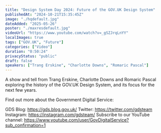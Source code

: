 ```yaml
---
title: "Design System Day 2024: Future of the GOV.UK Design System"
publishedAt: "2024-10-21T15:35:45Z"
image: "./hqdefault.jpg"
dateAdded: "2025-05-26"
poster: "./maxresdefault.jpg"
videoUrl: "https://www.youtube.com/watch?v=_gSZJrqLnYY"
localImages: true
tags: ["GOV.UK", "Future"]
categories: ["Video"]
duration: "0:50:24"
privacyStatus: "public"
draft: false
speakers: ["Trang Erskine", "Charlotte Downs", "Romaric Pascal"]
---
```

A show and tell from Trang Erskine, Charlotte Downs and Romaric Pascal exploring the history of the GOV.UK Design System, and its focus for the next few years.

Find out more about the Government Digital Service:

GDS Blog: https://gds.blog.gov.uk/
Twitter: https://twitter.com/gdsteam 
Instagram: https://instagram.com/gdsteam/ 
Subscribe to our YouTube channel: 
https://www.youtube.com/user/GovDigitalService?sub_confirmation=1
